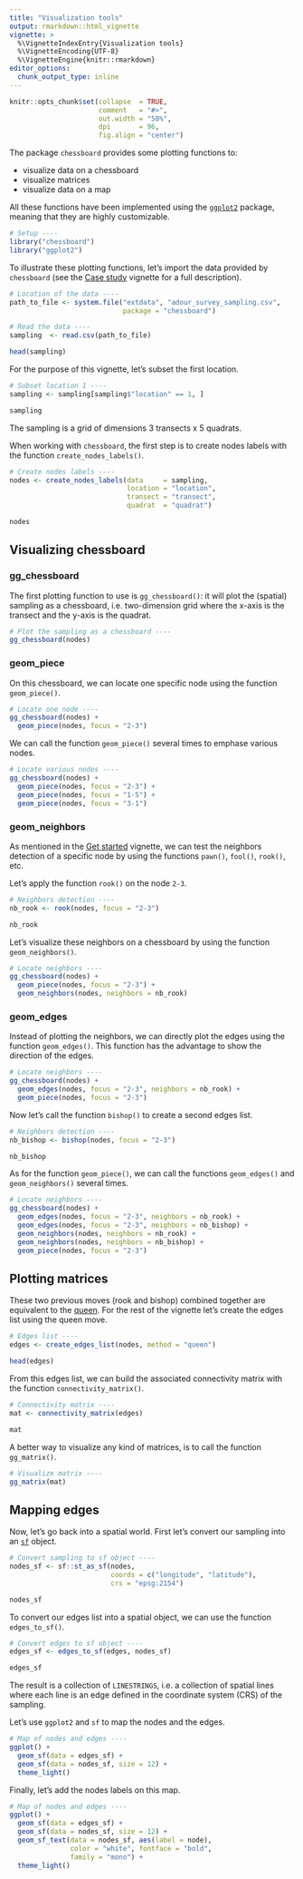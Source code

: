 ```yaml
---
title: "Visualization tools"
output: rmarkdown::html_vignette
vignette: >
  %\VignetteIndexEntry{Visualization tools}
  %\VignetteEncoding{UTF-8}
  %\VignetteEngine{knitr::rmarkdown}
editor_options: 
  chunk_output_type: inline
---
```


```r
knitr::opts_chunk$set(collapse  = TRUE,
                      comment   = "#>",
                      out.width = "50%",
                      dpi       = 96,
                      fig.align = "center")
```


The package `chessboard` provides some plotting functions to:

- visualize data on a chessboard
- visualize matrices
- visualize data on a map

All these functions have been implemented using the 
[`ggplot2`](https://ggplot2.tidyverse.org/) package, meaning that they are highly
customizable.


```r
# Setup ----
library("chessboard")
library("ggplot2")
```

To illustrate these plotting functions, let's import the data provided by `chessboard`
(see the [Case study](https://frbcesab.github.io/chessboard/articles/case-study.html) 
vignette for a full description).


```r
# Location of the data ----
path_to_file <- system.file("extdata", "adour_survey_sampling.csv", 
                            package = "chessboard")

# Read the data ----
sampling  <- read.csv(path_to_file)

head(sampling)
```

For the purpose of this vignette, let's subset the first location.

```r
# Subset location 1 ----
sampling <- sampling[sampling$"location" == 1, ]

sampling
```

The sampling is a grid of dimensions 3 transects x 5 quadrats.

When working with `chessboard`, the first step is to create nodes
labels with the function `create_nodes_labels()`.

```r
# Create nodes labels ----
nodes <- create_nodes_labels(data     = sampling,
                             location = "location",
                             transect = "transect", 
                             quadrat  = "quadrat")

nodes
```





## Visualizing chessboard

### gg_chessboard

The first plotting function to use is `gg_chessboard()`: it will plot the (spatial) sampling as
a chessboard, i.e. two-dimension grid where the x-axis is the transect and the
y-axis is the quadrat.


```r
# Plot the sampling as a chessboard ----
gg_chessboard(nodes)
```


### geom_piece

On this chessboard, we can locate one specific node using the function `geom_piece()`.

```r
# Locate one node ----
gg_chessboard(nodes) +
  geom_piece(nodes, focus = "2-3")
```

We can call the function `geom_piece()` several times to emphase various nodes.


```r
# Locate various nodes ----
gg_chessboard(nodes) +
  geom_piece(nodes, focus = "2-3") +
  geom_piece(nodes, focus = "1-5") +
  geom_piece(nodes, focus = "3-1")
```


### geom_neighbors

As mentioned in the [Get started](https://frbcesab.github.io/chessboard/articles/chessboard.html) 
vignette, we can test the neighbors detection of a specific node by using the
functions `pawn()`, `fool()`, `rook()`, etc.

Let's apply the function `rook()` on the node `2-3`.

```r
# Neighbors detection ----
nb_rook <- rook(nodes, focus = "2-3")

nb_rook
```

Let's visualize these neighbors on a chessboard by using the function `geom_neighbors()`.


```r
# Locate neighbors ----
gg_chessboard(nodes) +
  geom_piece(nodes, focus = "2-3") +
  geom_neighbors(nodes, neighbors = nb_rook)
```


### geom_edges

Instead of plotting the neighbors, we can directly plot the edges using the function
`geom_edges()`. This function has the advantage to show the direction of the edges.

```r
# Locate neighbors ----
gg_chessboard(nodes) +
  geom_edges(nodes, focus = "2-3", neighbors = nb_rook) +
  geom_piece(nodes, focus = "2-3")
```


Now let's call the function `bishop()` to create a second edges list.


```r
# Neighbors detection ----
nb_bishop <- bishop(nodes, focus = "2-3")

nb_bishop
```


As for the function `geom_piece()`, we can call the functions `geom_edges()` 
and `geom_neighbors()` several times.

```r
# Locate neighbors ----
gg_chessboard(nodes) +
  geom_edges(nodes, focus = "2-3", neighbors = nb_rook) +
  geom_edges(nodes, focus = "2-3", neighbors = nb_bishop) +
  geom_neighbors(nodes, neighbors = nb_rook) +
  geom_neighbors(nodes, neighbors = nb_bishop) +
  geom_piece(nodes, focus = "2-3")
```



## Plotting matrices


These two previous moves (rook and bishop) combined together are equivalent to the [queen](https://en.wikipedia.org/wiki/Queen_(chess)).
For the rest of the vignette let's create the edges list using the queen move.


```r
# Edges list ----
edges <- create_edges_list(nodes, method = "queen")

head(edges)
```


From this edges list, we can build the associated connectivity matrix with the
function `connectivity_matrix()`.

```r
# Connectivity matrix ----
mat <- connectivity_matrix(edges)

mat
```

A better way to visualize any kind of matrices, is to call the function `gg_matrix()`.



```r
# Visualize matrix ----
gg_matrix(mat)
```


## Mapping edges

Now, let's go back into a spatial world. First let's convert our sampling into
an [`sf`](https://r-spatial.github.io/sf/) object.


```r
# Convert sampling to sf object ----
nodes_sf <- sf::st_as_sf(nodes, 
                         coords = c("longitude", "latitude"),
                         crs = "epsg:2154")

nodes_sf
```

To convert our edges list into a spatial object, we can use the function `edges_to_sf()`.



```r
# Convert edges to sf object ----
edges_sf <- edges_to_sf(edges, nodes_sf)

edges_sf
```

The result is a collection of `LINESTRINGS`, i.e. a collection of spatial lines where
each line is an edge defined in the coordinate system (CRS) of the sampling.

Let's use `ggplot2` and `sf` to map the nodes and the edges.


```r
# Map of nodes and edges ----
ggplot() +
  geom_sf(data = edges_sf) +
  geom_sf(data = nodes_sf, size = 12) +
  theme_light()
```

Finally, let's add the nodes labels on this map.

```r
# Map of nodes and edges ----
ggplot() +
  geom_sf(data = edges_sf) +
  geom_sf(data = nodes_sf, size = 12) +
  geom_sf_text(data = nodes_sf, aes(label = node), 
               color = "white", fontface = "bold",
               family = "mono") +
  theme_light()
```
